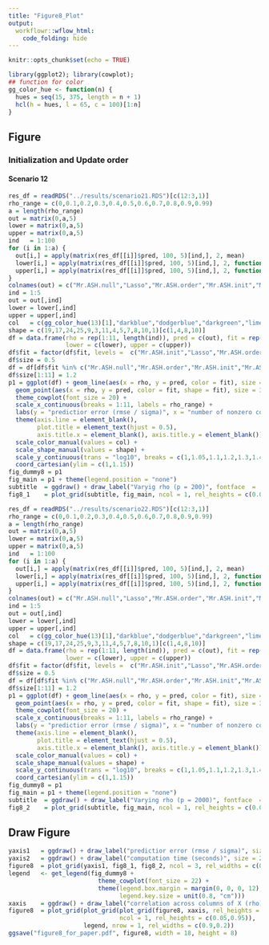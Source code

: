 ```yaml
---
title: "Figure8_Plot"
output:
  workflowr::wflow_html:
    code_folding: hide
---
```


```r
knitr::opts_chunk$set(echo = TRUE)
```

```r
library(ggplot2); library(cowplot);
## function for color
gg_color_hue <- function(n) {
  hues = seq(15, 375, length = n + 1)
  hcl(h = hues, l = 65, c = 100)[1:n]
}
```

## Figure

### Initialization and Update order

#### Scenario 12

```r
res_df = readRDS("../results/scenario21.RDS")[c(12:3,1)]
rho_range = c(0,0.1,0.2,0.3,0.4,0.5,0.6,0.7,0.8,0.9,0.99)
a = length(rho_range)
out = matrix(0,a,5)
lower = matrix(0,a,5)
upper = matrix(0,a,5)
ind   = 1:100
for (i in 1:a) {
  out[i,] = apply(matrix(res_df[[i]]$pred, 100, 5)[ind,], 2, mean)
  lower[i,] = apply(matrix(res_df[[i]]$pred, 100, 5)[ind,], 2, function(x) quantile(x, probs = 0.1))
  upper[i,] = apply(matrix(res_df[[i]]$pred, 100, 5)[ind,], 2, function(x) quantile(x, probs = 0.9))
}
colnames(out) = c("Mr.ASH.null","Lasso","Mr.ASH.order","Mr.ASH.init","Mr.ASH.init&order")
ind = 1:5
out = out[,ind]
lower = lower[,ind]
upper = upper[,ind]
col   = c(gg_color_hue(13)[1],"darkblue","dodgerblue","darkgreen","limegreen","orange","gold2","purple")[c(1,2,3,5)]
shape = c(19,17,24,25,9,3,11,4,5,7,8,10,1)[c(1,4,8,10)]
df = data.frame(rho = rep(1:11, length(ind)), pred = c(out), fit = rep(colnames(out), each = a),
                lower = c(lower), upper = c(upper))
df$fit = factor(df$fit, levels =  c("Mr.ASH.init","Lasso","Mr.ASH.order","Mr.ASH.init&order","Mr.ASH.null"))
df$size = 0.5
df = df[df$fit %in% c("Mr.ASH.null","Mr.ASH.order","Mr.ASH.init","Mr.ASH.init&order"),]
df$size[1:11] = 1.2
p1 = ggplot(df) + geom_line(aes(x = rho, y = pred, color = fit), size = df$size) +
  geom_point(aes(x = rho, y = pred, color = fit, shape = fit), size = 3) +
  theme_cowplot(font_size = 20) +
  scale_x_continuous(breaks = 1:11, labels = rho_range) +
  labs(y = "predictior error (rmse / sigma)", x = "number of nonzero coefficients (s)") +
  theme(axis.line = element_blank(),
        plot.title = element_text(hjust = 0.5),
        axis.title.x = element_blank(), axis.title.y = element_blank()) +
  scale_color_manual(values = col) +
  scale_shape_manual(values = shape) +
  scale_y_continuous(trans = "log10", breaks = c(1,1.05,1.1,1.2,1.3,1.4)) +
  coord_cartesian(ylim = c(1,1.15))
fig_dummy8 = p1
fig_main = p1 + theme(legend.position = "none")
subtitle  = ggdraw() + draw_label("Varyig rho (p = 200)", fontface  = 'bold.italic', size = 22)  
fig8_1    = plot_grid(subtitle, fig_main, ncol = 1, rel_heights = c(0.08,0.92))
```

```r
res_df = readRDS("../results/scenario22.RDS")[c(12:3,1)]
rho_range = c(0,0.1,0.2,0.3,0.4,0.5,0.6,0.7,0.8,0.9,0.99)
a = length(rho_range)
out = matrix(0,a,5)
lower = matrix(0,a,5)
upper = matrix(0,a,5)
ind   = 1:100
for (i in 1:a) {
  out[i,] = apply(matrix(res_df[[i]]$pred, 100, 5)[ind,], 2, mean)
  lower[i,] = apply(matrix(res_df[[i]]$pred, 100, 5)[ind,], 2, function(x) quantile(x, probs = 0.1))
  upper[i,] = apply(matrix(res_df[[i]]$pred, 100, 5)[ind,], 2, function(x) quantile(x, probs = 0.9))
}
colnames(out) = c("Mr.ASH.null","Lasso","Mr.ASH.order","Mr.ASH.init","Mr.ASH.init&order")
ind = 1:5
out = out[,ind]
lower = lower[,ind]
upper = upper[,ind]
col   = c(gg_color_hue(13)[1],"darkblue","dodgerblue","darkgreen","limegreen","orange","gold2","purple")[c(1,2,3,5)]
shape = c(19,17,24,25,9,3,11,4,5,7,8,10,1)[c(1,4,8,10)]
df = data.frame(rho = rep(1:11, length(ind)), pred = c(out), fit = rep(colnames(out), each = a),
                lower = c(lower), upper = c(upper))
df$fit = factor(df$fit, levels =  c("Mr.ASH.init","Lasso","Mr.ASH.order","Mr.ASH.init&order","Mr.ASH.null"))
df$size = 0.5
df = df[df$fit %in% c("Mr.ASH.null","Mr.ASH.order","Mr.ASH.init","Mr.ASH.init&order"),]
df$size[1:11] = 1.2
p1 = ggplot(df) + geom_line(aes(x = rho, y = pred, color = fit), size = df$size) +
  geom_point(aes(x = rho, y = pred, color = fit, shape = fit), size = 3) +
  theme_cowplot(font_size = 20) +
  scale_x_continuous(breaks = 1:11, labels = rho_range) +
  labs(y = "predictior error (rmse / sigma)", x = "number of nonzero coefficients (s)") +
  theme(axis.line = element_blank(),
        plot.title = element_text(hjust = 0.5),
        axis.title.x = element_blank(), axis.title.y = element_blank()) +
  scale_color_manual(values = col) +
  scale_shape_manual(values = shape) +
  scale_y_continuous(trans = "log10", breaks = c(1,1.05,1.1,1.2,1.3,1.4)) +
  coord_cartesian(ylim = c(1,1.15))
fig_dummy8 = p1
fig_main = p1 + theme(legend.position = "none")
subtitle  = ggdraw() + draw_label("Varying rho (p = 2000)", fontface  = 'bold.italic', size = 22)  
fig8_2    = plot_grid(subtitle, fig_main, ncol = 1, rel_heights = c(0.08,0.92))
```

## Draw Figure

```r
yaxis1   = ggdraw() + draw_label("predictior error (rmse / sigma)", size = 25, angle = 90)
yaxis2   = ggdraw() + draw_label("computation time (seconds)", size = 22, angle = 90)
figure8  = plot_grid(yaxis1, fig8_1, fig8_2, ncol = 3, rel_widths = c(0.03,0.5,0.5))
legend   <- get_legend(fig_dummy8 +
                         theme_cowplot(font_size = 22) +
                         theme(legend.box.margin = margin(0, 0, 0, 12),
                               legend.key.size = unit(0.8, "cm")))
xaxis    = ggdraw() + draw_label("correlation across columns of X (rho)", size = 22, angle = 0)
figure8  = plot_grid(plot_grid(plot_grid(figure8, xaxis, rel_heights = c(0.96,0.04), nrow = 2),
                               ncol = 1, rel_heights = c(0.05,0.95)),
                     legend, nrow = 1, rel_widths = c(0.9,0.2))
ggsave("figure8_for_paper.pdf", figure8, width = 18, height = 8)
```
